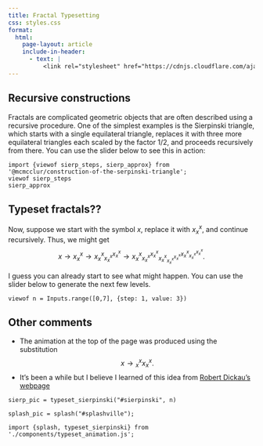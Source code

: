```yaml
---
title: Fractal Typesetting
css: styles.css
format:
  html:
    page-layout: article
    include-in-header:
      - text: |
          <link rel="stylesheet" href="https://cdnjs.cloudflare.com/ajax/libs/KaTeX/0.16.9/katex.min.css" integrity="sha512-fHwaWebuwA7NSF5Qg/af4UeDx9XqUpYpOGgubo3yWu+b2IQR4UeQwbb42Ti7gVAjNtVoI/I9TEoYeu9omwcC6g==" crossorigin="anonymous" referrerpolicy="no-referrer" />
---
```


<div id="splashville"></div>

## Recursive constructions

Fractals are complicated geometric objects that are often described using a recursive procedure. One of the simplest examples is the Sierpinski triangle, which starts with a single equilateral triangle, replaces it with three more equilateral triangles each scaled by the factor $1/2$, and proceeds recursively from there. You can use the slider below to see this in action:

```ojs
import {viewof sierp_steps, sierp_approx} from '@mcmcclur/construction-of-the-serpinski-triangle';
viewof sierp_steps
sierp_approx
```

## Typeset fractals??

Now, suppose we start with the symbol $x$, replace it with $x_x^x$, and continue recursively. 
Thus, we might get 
$$x \to x_x^x \to {x_x^x}_{x_x^x}^{x_x^x} \to 
{{x_x^x}_{x_x^x}^{x_x^x}}_{{x_x^x}_{x_x^x}^{x_x^x}}^{{x_x^x}_{x_x^x}^{x_x^x}}.$$

I guess you can already start to see what might happen. You can use the slider below to generate the next few levels.

```ojs
viewof n = Inputs.range([0,7], {step: 1, value: 3})
```
<div id="sierpinski"></div>

## Other comments


- The animation at the top of the page was produced using the substitution
$$x \to {{}_{x}^{x}x_x^x}.$$
- It's been a while but I believe I learned of this idea from [Robert Dickau's webpage](https://www.robertdickau.com/typefrac.html)




```ojs
sierp_pic = typeset_sierpinski("#sierpinski", n)
```

```ojs
splash_pic = splash("#splashville");
```


```ojs
import {splash, typeset_sierpinski} from './components/typeset_animation.js';
```
